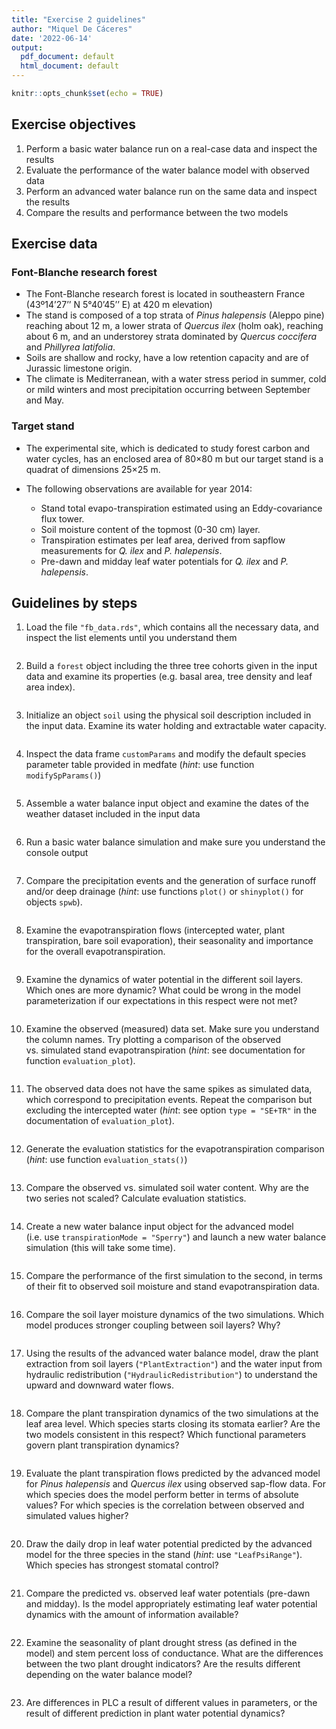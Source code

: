 ```yaml
---
title: "Exercise 2 guidelines"
author: "Miquel De Cáceres"
date: '2022-06-14'
output:
  pdf_document: default
  html_document: default
---
```


```r
knitr::opts_chunk$set(echo = TRUE)
```



## Exercise objectives

  1. Perform a basic water balance run on a real-case data and inspect the results
  2. Evaluate the performance of the water balance model with observed data
  3. Perform an advanced water balance run on the same data and inspect the results
  4. Compare the results and performance between the two models
  

## Exercise data
### Font-Blanche research forest

 + The Font-Blanche research forest is located in southeastern France (43º14'27'' N 5°40'45'' E) at 420 m elevation)
 + The stand is composed of a top strata of *Pinus halepensis* (Aleppo pine) reaching about 12 m, a lower strata of *Quercus ilex* (holm oak), reaching about 6 m, and an understorey strata dominated by *Quercus coccifera* and *Phillyrea latifolia*. 
 + Soils are shallow and rocky, have a low retention capacity and are of Jurassic limestone origin. 
 + The climate is Mediterranean, with a water stress period in summer, cold or mild winters and most precipitation occurring between September and May. 


### Target stand

+ The experimental site, which is dedicated to study forest carbon and water cycles, has an enclosed area of 80×80 m but our target stand is a quadrat of dimensions 25×25 m. 
+ The following observations are available for year 2014:

   + Stand total evapo-transpiration estimated using an Eddy-covariance flux tower.
   + Soil moisture content of the topmost (0-30 cm) layer.
   + Transpiration estimates per leaf area, derived from sapflow measurements for *Q. ilex* and *P. halepensis*.
   + Pre-dawn and midday leaf water potentials for *Q. ilex* and *P. halepensis*.

## Guidelines by steps

1. Load the file `"fb_data.rds"`, which contains all the necessary data, and inspect the list elements until you understand them

```r

```

2. Build a `forest` object including the three tree cohorts given in the input data and examine its properties (e.g. basal area, tree density and leaf area index).

```r

```

3. Initialize an object `soil` using the physical soil description included in the input data. Examine its water holding and extractable water capacity.

```r

```

4. Inspect the data frame `customParams` and modify the default species parameter table provided in medfate (*hint*: use function `modifySpParams()`) 

```r

```

5. Assemble a water balance input object and examine the dates of the weather dataset included in the input data

```r

```

6. Run a basic water balance simulation and make sure you understand the console output

```r

```

7. Compare the precipitation events and the generation of surface runoff and/or deep drainage (*hint*: use functions `plot()`  or `shinyplot()` for objects `spwb`).

```r

```

8. Examine the evapotranspiration flows (intercepted water, plant transpiration, bare soil evaporation), their seasonality and importance for the overall evapotranspiration.

```r

```

9. Examine the dynamics of water potential in the different soil layers. Which ones are more dynamic? What could be wrong in the model parameterization if our expectations in this respect were not met?

```r

```

10. Examine the observed (measured) data set. Make sure you understand the column names. Try plotting a comparison of the observed vs. simulated stand evapotranspiration (*hint*: see documentation for function `evaluation_plot`). 

```r

```

11. The observed data does not have the same spikes as simulated data, which correspond to precipitation events. Repeat the comparison but excluding the intercepted water (*hint*: see option `type = "SE+TR"` in the documentation of `evaluation_plot`).

```r

```

12. Generate the evaluation statistics for the evapotranspiration comparison (*hint*: use function `evaluation_stats()`)

```r

```

13. Compare the observed vs. simulated soil water content. Why are the two series not scaled? Calculate evaluation statistics.

```r

```

14. Create a new water balance input object for the advanced model (i.e. use `transpirationMode = "Sperry"`) and launch a new water balance simulation (this will take some time).

```r

```

15. Compare the performance of the first simulation to the second, in terms of their fit to observed soil moisture and stand evapotranspiration data.

```r

```

16. Compare the soil layer moisture dynamics of the two simulations. Which model produces stronger coupling between soil layers? Why?

```r

```

17. Using the results of the advanced water balance model, draw the plant extraction from soil layers (`"PlantExtraction"`) and the water input from hydraulic redistribution (`"HydraulicRedistribution"`) to understand the upward and downward water flows.

```r

```

18. Compare the plant transpiration dynamics of the two simulations at the leaf area level. Which species starts closing its stomata earlier? Are the two models consistent in this respect? Which functional parameters govern plant transpiration dynamics?

```r

```

19. Evaluate the plant transpiration flows predicted by the advanced model for *Pinus halepensis* and *Quercus ilex* using observed sap-flow data. For which species does the model perform better in terms of absolute values? For which species is the correlation between observed and simulated values higher?

```r

```

20. Draw the daily drop in leaf water potential predicted by the advanced model for the three species in the stand (*hint*: use `"LeafPsiRange"`). Which species has strongest stomatal control?

```r

```

21. Compare the predicted vs. observed leaf water potentials (pre-dawn and midday). Is the model  appropriately estimating leaf water potential dynamics with the amount of information available?

```r

```

22. Examine the seasonality of plant drought stress (as defined in the model) and stem percent loss of conductance. What are the differences between the two plant drought indicators? Are the results different depending on the water balance model? 

```r

```

23. Are differences in PLC a result of different values in parameters, or the result of different prediction in plant water potential dynamics?

```r

```



